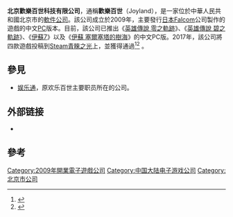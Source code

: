 {{NoteTA
| G1 = Games
}}
{{Infobox company
| name = 北京欢乐百世科技有限公司
| logo = File:Joyland logo.png
| caption =
| type = 電子遊戲公司
| traded_as =
| foundation = 2009年
| location = {{PRC}}[[北京市|北京市]]
| key_people =
| industry = [[電腦遊戲|電腦遊戲]]
| products = 英雄傳說VII、伊蘇7、伊蘇：樹海中文PC版
| revenue =
| net_income =
| num_employees =
| subsid =
| homepage = {{URL|http://www.joyoland.com/}}
}}

'''北京歡樂百世科技有限公司'''，通稱'''歡樂百世'''（Joyland），是一家位於中華人民共和國北京市的[[軟件公司|軟件公司]]。該公司成立於2009年，主要發行[[日本Falcom|日本Falcom]]公司製作的遊戲的中文[[個人電腦|PC]]版本。目前，該公司已推出《[[英雄傳說_零之軌跡|英雄傳說 零之軌跡]]》、《[[英雄傳說_碧之軌跡|英雄傳說 碧之軌跡]]》、《[[伊蘇7|伊蘇7]]》以及《[[伊蘇_塞爾塞塔的樹海|伊蘇 塞爾塞塔的樹海]]》的中文PC版。2017年，該公司將四款遊戲投稿到[[Steam青睞之光|Steam青睞之光]]上，並獲得通過<ref>{{cite web|url=http://www.siliconera.com/2013/04/21/falcom-is-re-releasing-the-legend-of-heroes-trails-of-zero-as-a-pc-game-in-japan/|publisher=siliconera|title=Falcom Is Re-releasing The Legend Of Heroes: Trails Of Zero As A PC Game in Japan|access-date=2017-02-13|archive-date=2019-06-29|archive-url=https://web.archive.org/web/20190629020703/https://www.siliconera.com/2013/04/21/falcom-is-re-releasing-the-legend-of-heroes-trails-of-zero-as-a-pc-game-in-japan/|dead-url=no}}</ref><ref>{{cite web|url=http://www.joyoland.com/|title=joyland|publisher=歡樂百世官方網站|access-date=2017-02-13|archive-date=2021-01-21|archive-url=https://web.archive.org/web/20210121115633/http://joyoland.com/|dead-url=no}}</ref> 。

== 參見 ==
* [[娱乐通|娱乐通]]，原欢乐百世主要职员所在的公司。

== 外部链接 ==

* {{Official website|http://www.joyoland.com/}}

== 參考 ==
{{reflist}}

{{Portal bar|电子游戏}}

{{DEFAULTSORT:Huan Le Bai Shi}}
[[Category:2009年開業電子遊戲公司|Category:2009年開業電子遊戲公司]]
[[Category:中国大陆电子游戏公司|Category:中国大陆电子游戏公司]]
[[Category:北京市公司|Category:北京市公司]]

{{china-videogame-company-stub}}